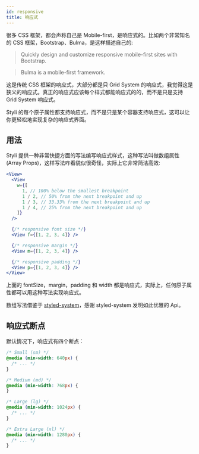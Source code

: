 ```yaml
---
id: responsive
title: 响应式
---
```


很多 CSS 框架，都会声称自己是 Mobile-first，是响应式的。比如两个非常知名的 CSS 框架，Bootstrap、Bulma，是这样描述自己的:

> Quickly design and customize responsive mobile-first sites with Bootstrap.

> Bulma is a mobile-first framework.

这是传统 CSS 框架的响应式，大部分都是只 Grid System 的响应式，我觉得这是狭义的响应式。真正的响应式应该每个样式都能响应式的的，而不是只是支持 Grid System 响应式。

Styli 的每个原子属性都支持响应式，而不是只是某个容器支持响应式，这可以让你更轻松地实现复杂的响应式界面。

## 用法

Styli 提供一种非常快捷方面的写法编写响应式样式，这种写法叫做数组属性 (Array Props)，这样写法咋看貌似很奇怪，实际上它非常简洁高效:

```jsx
<View>
  <View
    w={[
      1, // 100% below the smallest breakpoint
      1 / 2, // 50% from the next breakpoint and up
      1 / 3, // 33.33% from the next breakpoint and up
      1 / 4, // 25% from the next breakpoint and up
    ]}
  />

  {/* responsive font size */}
  <View f={[1, 2, 3, 4]} />

  {/* responsive margin */}
  <View m={[1, 2, 3, 4]} />

  {/* responsive padding */}
  <View p={[1, 2, 3, 4]} />
</View>
```

上面的 fontSize，margin，padding 和 width 都是响应式，实际上，任何原子属性都可以用这种写法实现响应式。

数组写法借鉴于 [styled-system](https://styled-system.com/)，感谢 styled-system 发明如此优雅的 Api。

## 响应式断点

默认情况下，响应式有四个断点：

```css
/* Small (sm) */
@media (min-width: 640px) {
  /* ... */
}

/* Medium (md) */
@media (min-width: 768px) {
}

/* Large (lg) */
@media (min-width: 1024px) {
  /* ... */
}

/* Extra Large (xl) */
@media (min-width: 1280px) {
  /* ... */
}
```
